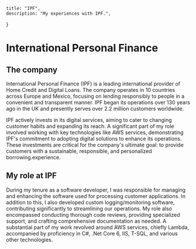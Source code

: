 
    title: "IPF",
    description: "My experiences with IPF.",
}


# International Personal Finance
<LazyLocalImage src={logo} alt="IPF Logo"/>

## The company
International Personal Finance (IPF) is a leading international provider of Home Credit and Digital Loans. The company operates in 10 countries across Europe and Mexico, focusing on lending responsibly to people in a convenient and transparent manner. IPF began its operations over 130 years ago in the UK and presently serves over 2.2 million customers worldwide.

IPF actively invests in its digital services, aiming to cater to changing customer habits and expanding its reach. A significant part of my role involved working with key technologies like AWS services, demonstrating IPF's commitment to adopting digital solutions to enhance its operations. These investments are critical for the company's ultimate goal: to provide customers with a sustainable, responsible, and personalized borrowing.experience.

## My role at IPF
During my tenure as a software developer, I was responsible for managing and enhancing the software used for processing customer applications. In addition to this, I also developed custom logging/monitoring software, contributing significantly to streamlining our operations. My role also encompassed conducting thorough code reviews, providing specialized support, and crafting comprehensive documentation as needed. A substantial part of my work revolved around AWS services, chiefly Lambda, accompanied by proficiency in C#, .Net Core 6, IIS, T-SQL, and various other technologies.

